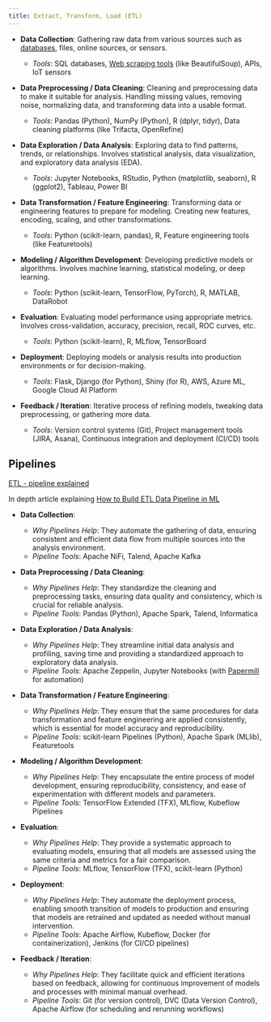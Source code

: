 ```yaml
---
title: Extract, Transform, Load (ETL)
---
```


<IFrameBox client:only 
 src="https://blinpete.github.io/wiki-graph/?lang=en&wordle=&query=Extract%2C%20transform%2C%20load"
 maxStyle="" 
 style=""
/>




- **Data Collection**: Gathering raw data from various sources such as [databases](../Databases.md), files, online sources, or sensors.
  - *Tools*: SQL databases, [Web scraping tools](./WebScraping.md) (like BeautifulSoup), APIs, IoT sensors

- **Data Preprocessing / Data Cleaning**: Cleaning and preprocessing data to make it suitable for analysis. Handling missing values, removing noise, normalizing data, and transforming data into a usable format.
  - *Tools*: Pandas (Python), NumPy (Python), R (dplyr, tidyr), Data cleaning platforms (like Trifacta, OpenRefine)

- **Data Exploration / Data Analysis**: Exploring data to find patterns, trends, or relationships. Involves statistical analysis, data visualization, and exploratory data analysis (EDA).
  - *Tools*: Jupyter Notebooks, RStudio, Python (matplotlib, seaborn), R (ggplot2), Tableau, Power BI

- **Data Transformation / Feature Engineering**: Transforming data or engineering features to prepare for modeling. Creating new features, encoding, scaling, and other transformations.
  - *Tools*: Python (scikit-learn, pandas), R, Feature engineering tools (like Featuretools)

- **Modeling / Algorithm Development**: Developing predictive models or algorithms. Involves machine learning, statistical modeling, or deep learning.
  - *Tools*: Python (scikit-learn, TensorFlow, PyTorch), R, MATLAB, DataRobot

- **Evaluation**: Evaluating model performance using appropriate metrics. Involves cross-validation, accuracy, precision, recall, ROC curves, etc.
  - *Tools*: Python (scikit-learn), R, MLflow, TensorBoard

- **Deployment**: Deploying models or analysis results into production environments or for decision-making.
  - *Tools*: Flask, Django (for Python), Shiny (for R), AWS, Azure ML, Google Cloud AI Platform

- **Feedback / Iteration**: Iterative process of refining models, tweaking data preprocessing, or gathering more data.
  - *Tools*: Version control systems (Git), Project management tools (JIRA, Asana), Continuous integration and deployment (CI/CD) tools


## Pipelines

[ETL - pipeline explained](https://www.astera.com/de/type/blog/etl-pipeline/)

In depth article explaining [How to Build ETL Data Pipeline in ML](https://neptune.ai/blog/build-etl-data-pipeline-in-ml)


- **Data Collection**: 
  - *Why Pipelines Help*: They automate the gathering of data, ensuring consistent and efficient data flow from multiple sources into the analysis environment.
  - *Pipeline Tools*: Apache NiFi, Talend, Apache Kafka

- **Data Preprocessing / Data Cleaning**: 
  - *Why Pipelines Help*: They standardize the cleaning and preprocessing tasks, ensuring data quality and consistency, which is crucial for reliable analysis.
  - *Pipeline Tools*: Pandas (Python), Apache Spark, Talend, Informatica

- **Data Exploration / Data Analysis**: 
  - *Why Pipelines Help*: They streamline initial data analysis and profiling, saving time and providing a standardized approach to exploratory data analysis.
  - *Pipeline Tools*: Apache Zeppelin, Jupyter Notebooks (with [Papermill](https://github.com/nteract/papermill) for automation)

- **Data Transformation / Feature Engineering**: 
  - *Why Pipelines Help*: They ensure that the same procedures for data transformation and feature engineering are applied consistently, which is essential for model accuracy and reproducibility.
  - *Pipeline Tools*: scikit-learn Pipelines (Python), Apache Spark (MLlib), Featuretools

- **Modeling / Algorithm Development**: 
  - *Why Pipelines Help*: They encapsulate the entire process of model development, ensuring reproducibility, consistency, and ease of experimentation with different models and parameters.
  - *Pipeline Tools*: TensorFlow Extended (TFX), MLflow, Kubeflow Pipelines

- **Evaluation**: 
  - *Why Pipelines Help*: They provide a systematic approach to evaluating models, ensuring that all models are assessed using the same criteria and metrics for a fair comparison.
  - *Pipeline Tools*: MLflow, TensorFlow (TFX), scikit-learn (Python)

- **Deployment**: 
  - *Why Pipelines Help*: They automate the deployment process, enabling smooth transition of models to production and ensuring that models are retrained and updated as needed without manual intervention.
  - *Pipeline Tools*: Apache Airflow, Kubeflow, Docker (for containerization), Jenkins (for CI/CD pipelines)

- **Feedback / Iteration**: 
  - *Why Pipelines Help*: They facilitate quick and efficient iterations based on feedback, allowing for continuous improvement of models and processes with minimal manual overhead.
  - *Pipeline Tools*: Git (for version control), DVC (Data Version Control), Apache Airflow (for scheduling and rerunning workflows)

